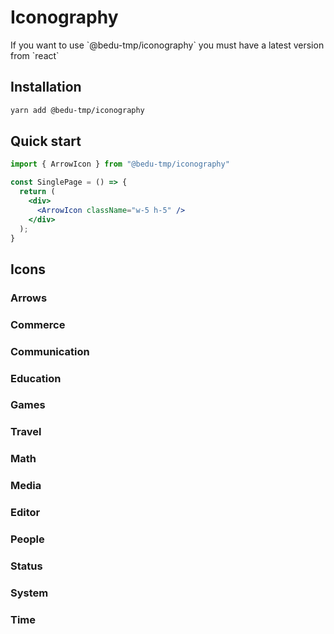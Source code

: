 
# Iconography
<Callout emoji="💡">
  If you want to use `@bedu-tmp/iconography` you must have a latest version from `react`
</Callout>

## Installation
```sh
yarn add @bedu-tmp/iconography
```

## Quick start
```jsx
import { ArrowIcon } from "@bedu-tmp/iconography"

const SinglePage = () => {
  return (
    <div>
      <ArrowIcon className="w-5 h-5" />
    </div>
  );
}
```
## Icons
### Arrows
<ArrowIcons />

### Commerce
<CommerceIcons />

### Communication
<CommunicationIcons />

### Education
<EducationIcons />

### Games
<GameIcons />

### Travel
<TravelIcons />

### Math
<MathIcons />

### Media
<MediaIcons />

### Editor
<EditorIcons />

### People
<PeopleIcons />

### Status
<StatusIcons />

### System
<SystemIcons />

### Time
<TimeIcons />